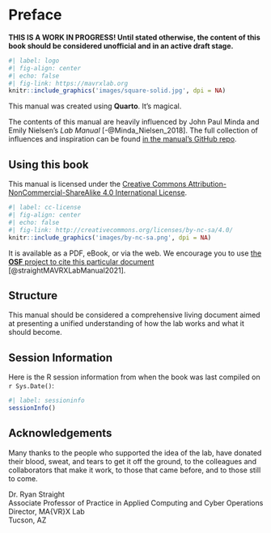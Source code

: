 # Preface {.unnumbered}

**THIS IS A WORK IN PROGRESS! Until stated otherwise, the content of this book should be considered unofficial and in an active draft stage.**

```r
#| label: logo
#| fig-align: center
#| echo: false
#| fig-link: https://mavrxlab.org
knitr::include_graphics('images/square-solid.jpg', dpi = NA)
```

This manual was created using **Quarto**. It's magical.

The contents of this manual are heavily influenced by John Paul Minda and Emily Nielsen's *Lab Manual* [-@Minda_Nielsen_2018]. The full collection of influences and inspiration can be found [in the manual's GitHub repo](https://github.com/mavrxlab/lab-manual).

## Using this book {.unnumbered}

This manual is licensed under the [Creative Commons Attribution-NonCommercial-ShareAlike 4.0 International License](http://creativecommons.org/licenses/by-nc-sa/4.0/).

```r
#| label: cc-license
#| fig-align: center
#| echo: false
#| fig-link: http://creativecommons.org/licenses/by-nc-sa/4.0/
knitr::include_graphics('images/by-nc-sa.png', dpi = NA)
```

It is available as a PDF, eBook, or via the web. We encourage you to use [the **OSF** project to cite this particular document](https://osf.io/upa25/) [@straightMAVRXLabManual2021].

## Structure {.unnumbered}

This manual should be considered a comprehensive living document aimed at presenting a unified understanding of how the lab works and what it should become.

<!-- Chapter listing goes here once they're set. -->

## Session Information {.unnumbered}

Here is the R session information from when the book was last compiled on `r Sys.Date()`:

```r
#| label: sessioninfo
sessionInfo()
```

## Acknowledgements {.unnumbered}

Many thanks to the people who supported the idea of the lab, have donated their blood, sweat, and tears to get it off the ground, to the colleagues and collaborators that make it work, to those that came before, and to those still to come.

<p style="text-align: right;">

Dr. Ryan Straight<br />\newline Associate Professor of Practice in Applied Computing and Cyber Operations<br />\newline Director, MA{VR}X Lab<br />\newline Tucson, AZ

</p>

